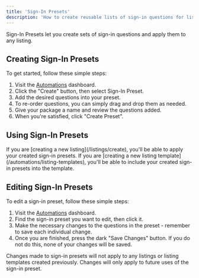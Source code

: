 ```yaml
---
title: 'Sign-In Presets'
description: 'How to create reusable lists of sign-in questions for listings.'
---
```


Sign-In Presets let you create sets of sign-in questions and apply them to any listing.

## Creating Sign-In Presets

To get started, follow these simple steps:
1. Visit the [Automations](https://app.listingopen.com/automations) dashboard.
2. Click the "Create" button, then select Sign-In Preset.
3. Add the desired questions into your preset.
4. To re-order questions, you can simply drag and drop them as needed.
5. Give your package a name and review the questions added.
6. When you're satisfied, click "Create Preset".

## Using Sign-In Presets

<AccordionGroup>
  <Accordion icon="house" title="Creating a new listing">
    If you are [creating a new listing](/listings/create), you'll be able to apply your created sign-in presets.
  </Accordion>
  <Accordion icon="bolt" title="Creating a new listing template">
    If you are [creating a new listing template](/automations/listing-templates), you'll be able to include your created sign-in presets into the template.
  </Accordion>
</AccordionGroup>

## Editing Sign-In Presets

To edit a sign-in preset, follow these simple steps:
1. Visit the [Automations](https://app.listingopen.com/automations) dashboard.
2. Find the sign-in preset you want to edit, then click it.
3. Make the necessary changes to the questions in the preset - remember to save each individual change.
4. Once you are finished, press the dark "Save Changes" button. If you do not do this, none of your changes will be saved.

<Warning>Changes made to sign-in presets will not apply to any listings or listing templates created previously. Changes will only apply to future uses of the sign-in preset.</Warning>
